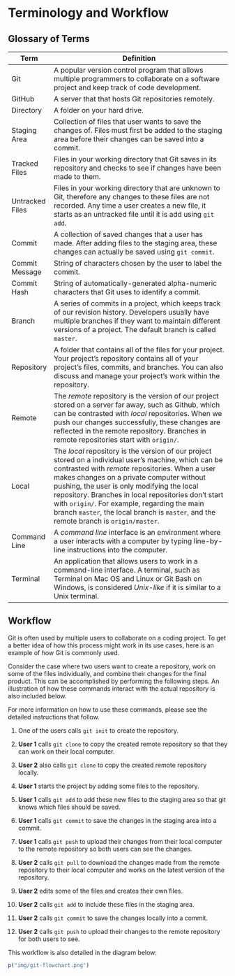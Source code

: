 # Terminology and Workflow {-}

## Glossary of Terms {-}

| Term            | Definition                                                                                                                                                                                                           |
|-----------------|----------------------------------------------------------------------------------------------------------------------------------------------------------------------------------------------------------------------|
| Git             | A popular version control program that allows multiple programmers to collaborate on a software project and keep track of code development.                                                                                                                                                                                                                     |
| GitHub          | A server that that hosts Git repositories remotely.                                                                                                                                                                                                                     |
| Directory       | A folder on your hard drive.                                                                                                                                                                                                                     |
| Staging Area    | Collection of files that user wants to save the changes of. Files must first be added to the staging area before their changes can be saved into a commit.                                                           |
| Tracked Files   | Files in your working directory that Git saves in its repository and checks to see if changes have been made to them.                                                                                                |
| Untracked Files | Files in your working directory that are unknown to Git, therefore any changes to these files are not recorded. Any time a user creates a new file, it starts as an untracked file until it is add using  `git add`. |
| Commit          | A collection of saved changes that a user has made. After adding files to the staging area, these changes can actually be saved using  `git commit`.                                                                 |
| Commit Message  | String of characters chosen by the user to label the commit.                                                                                                                                                         |
| Commit Hash     | String of automatically-generated alpha-numeric characters that Git uses to identify a commit.                                                                                                                       |
| Branch          | A series of commits in a project, which keeps track of our revision history. Developers usually have multiple branches if they want to maintain different versions of a project. The default branch is called  `master`.                            |
| Repository      | A folder that contains all of the files for your project. Your project's repository contains all of your project's files, commits, and branches. You can also discuss and manage your project's work within the repository.                                                                                                                                                                                                                     |
| Remote          | The _remote_ repository is the version of our project stored on a server far away, such as Github, which can be contrasted with _local_ repositories. When we push our changes successfully, these changes are reflected in the remote repository. Branches in remote repositories start with `origin/`.                                                                                                                                                                                                                     |
| Local           | The _local_ repository is the version of our project stored on a individual user's machine, which can be contrasted with _remote_ repositories. When a user makes changes on a private computer without pushing, the user is only modifying the local repository. Branches in local repositories don’t start with `origin/`. For example, regarding the main branch `master`, the local branch is `master`, and the remote branch is `origin/master`.                                                                                                                                                                                                                    |
| Command Line    | A _command line_ interface is an environment where a user interacts with a computer by typing line-by-line instructions into the computer.                                                                                                                                                                                                                     |
| Terminal        | An application that allows users to work in a command-line interface. A terminal, such as Terminal on Mac OS and Linux or Git Bash on Windows, is considered _Unix-like_ if it is similar to a Unix terminal.                                                                                                                                                                                                                     |

## Workflow {-}

Git is often used by multiple users to collaborate on a coding project. To get a better idea of how this process might work in its use cases, here is an example of how Git is commonly used.

Consider the case where two users want to create a repository, work on some of the files individually, and combine their changes for the final product. This can be accomplished by performing the following steps. An illustration of how these commands interact with the actual repository is also included below.

For more information on how to use these commands, please see the detailed instructions that follow.


(1) One of the users calls `git init` to create the repository.

(2) **User 1** calls `git clone` to copy the created remote repository so that they can work on their local computer.

(3) **User 2** also calls `git clone` to copy the created remote repository locally.

(4) **User 1** starts the project by adding some files to the repository.

(5) **User 1** calls `git add` to add these new files to the staging area so that git knows which files should be saved.

(6) **User 1** calls `git commit` to save the changes in the staging area into a commit.

(7) **User 1** calls `git push` to upload their changes from their local computer to the remote repository so both users can see the changes.

(8) **User 2** calls `git pull` to download the changes made from the remote repository to their local computer and works on the latest version of the repository.

(9) **User 2** edits some of the files and creates their own files.

(10) **User 2** calls `git add` to include these files in the staging area.

(11) **User 2** calls `git commit` to save the changes locally into a commit.

(12) **User 2** calls `git push` to upload their changes to the remote repository for both users to see.


This workflow is also detailed in the diagram below:


```r
p("img/git-flowchart.png")
```
